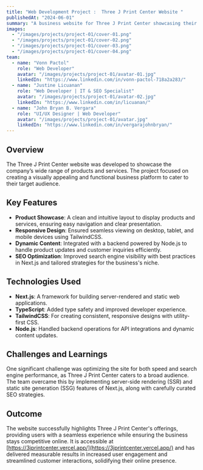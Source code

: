 ```yaml
---
title: "Web Development Project :  Three J Print Center Website "
publishedAt: "2024-06-01"
summary: "A business website for Three J Print Center showcasing their products and services. Developed using Next.js, TypeScript, TailwindCSS, and Node.js."
images:
  - "/images/projects/project-01/cover-01.png"
  - "/images/projects/project-01/cover-02.png"
  - "/images/projects/project-01/cover-03.png"
  - "/images/projects/project-01/cover-04.png"
team:
  - name: "Vonn Pactol"
    role: "Web Developer"
    avatar: "/images/projects/project-01/avatar-01.jpg"
    linkedIn: "https://www.linkedin.com/in/vonn-pactol-718a2a283/"
  - name: "Justine Licuanan"
    role: "Web Developer | IT & SEO Specialist"
    avatar: "/images/projects/project-01/avatar-02.jpg"
    linkedIn: "https://www.linkedin.com/in/licuanan/"
  - name: "John Bryan B. Vergara"
    role: "UI/UX Designer | Web Developer"
    avatar: "/images/projects/project-01/avatar.jpg"
    linkedIn: "https://www.linkedin.com/in/vergarajohnbryan/"
---
```


## Overview

The Three J Print Center website was developed to showcase the company’s wide range of products and services. The project focused on creating a visually appealing and functional business platform to cater to their target audience.

## Key Features

- **Product Showcase**: A clean and intuitive layout to display products and services, ensuring easy navigation and clear presentation.
- **Responsive Design**: Ensured seamless viewing on desktop, tablet, and mobile devices using TailwindCSS.
- **Dynamic Content**: Integrated with a backend powered by Node.js to handle product updates and customer inquiries efficiently.
- **SEO Optimization**: Improved search engine visibility with best practices in Next.js and tailored strategies for the business's niche.

## Technologies Used

- **Next.js**: A framework for building server-rendered and static web applications.
- **TypeScript**: Added type safety and improved developer experience.
- **TailwindCSS**: For creating consistent, responsive designs with utility-first CSS.
- **Node.js**: Handled backend operations for API integrations and dynamic content updates.

## Challenges and Learnings

One significant challenge was optimizing the site for both speed and search engine performance, as Three J Print Center caters to a broad audience. The team overcame this by implementing server-side rendering (SSR) and static site generation (SSG) features of Next.js, along with carefully curated SEO strategies.

## Outcome

The website successfully highlights Three J Print Center's offerings, providing users with a seamless experience while ensuring the business stays competitive online. It is accessible at [https://3jprintcenter.vercel.app/](https://3jprintcenter.vercel.app/) and has delivered measurable results in increased user engagement and streamlined customer interactions, solidifying their online presence.
